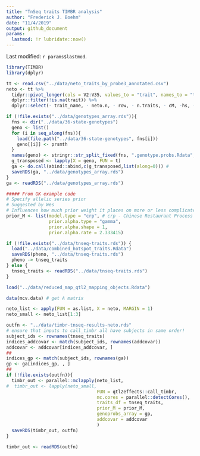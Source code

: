 ```yaml
---
title: "TnSeq traits TIMBR analysis"
author: "Frederick J. Boehm"
date: "11/4/2019"
output: github_document
params:
  lastmod: !r lubridate::now()
---
```


Last modified: `r params$lastmod`.


```r
library(TIMBR)
library(dplyr)
```

```r
tt <- read.csv("../data/neto_traits_by_probe3_annotated.csv")
neto <- tt %>%
  tidyr::pivot_longer(cols = V2:V35, values_to = "trait", names_to = "trait_name") %>%
  dplyr::filter(!is.na(trait)) %>%
  dplyr::select(- trait_name, - neto.n, - row, - n.traits, - cM, -hs, - chr)
```

```r
if (!file.exists("../data/genotypes_array.rds")){
  fns <- dir("../data/36-state-genotypes")
  geno <- list()
  for (i in seq_along(fns)){
    load(file.path("../data/36-state-genotypes", fns[i]))
    geno[[i]] <- prsmth
  }
  names(geno) <- stringr::str_split_fixed(fns, ".genotype.probs.Rdata", 2)[, 1]
  g_transposed <- lapply(X = geno, FUN = t)
  ga <- do.call(abind::abind,c(g_transposed,list(along=0))) # 
  saveRDS(ga, "../data/genotypes_array.rds")
}
ga <- readRDS("../data/genotypes_array.rds")
```

```r
##### From GK example code
# Specify allelic series prior
# Suggested by Wes
# Influences how much prior weight it places on more or less complicated allelic series
prior_M <- list(model.type = "crp", # crp - Chinese Restaurant Process
                prior.alpha.type = "gamma",
                prior.alpha.shape = 1,
                prior.alpha.rate = 2.333415)
```

```r
if (!file.exists("../data/tnseq-traits.rds")) {
  load("../data/combined_hotspot_traits.Rdata")
  saveRDS(pheno, "../data/tnseq-traits.rds")
  pheno -> tnseq_traits
} else {
  tnseq_traits <- readRDS("../data/tnseq-traits.rds")
}
```


```r
load("../data/reduced_map_qtl2_mapping_objects.Rdata")
```


```r
data(mcv.data) # get A matrix
```

```r
neto_list <- apply(FUN = as.list, X = neto, MARGIN = 1)
neto_small <- neto_list[1:3]
```


```r
outfn <- "../data/timbr-tnseq-results-neto.rds"
# ensure that inputs to call_timbr all have subjects in same order!
subject_ids <- rownames(tnseq_traits)
indices_addcovar <- match(subject_ids, rownames(addcovar))
addcovar <- addcovar[indices_addcovar, ]
##
indices_gp <- match(subject_ids, rownames(ga))
gp <- ga[indices_gp, , ]
##
if (!file.exists(outfn)){
  timbr_out <- parallel::mclapply(neto_list, 
#  timbr_out <- lapply(neto_small, 
                                  FUN = qtl2effects::call_timbr, 
                                  mc.cores = parallel::detectCores(),
                                  traits_df = tnseq_traits,
                                  prior_M = prior_M, 
                                  genoprobs_array = gp,
                                  addcovar = addcovar
                                  )
  saveRDS(timbr_out, outfn)
}
```

```r
timbr_out <- readRDS(outfn)
```

